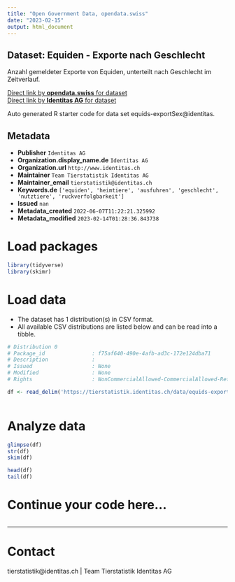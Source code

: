 ```yaml
---
title: "Open Government Data, opendata.swiss"
date: "2023-02-15"
output: html_document
---
```


## Dataset: Equiden - Exporte nach Geschlecht

Anzahl gemeldeter Exporte von Equiden, unterteilt nach Geschlecht im Zeitverlauf. 

[Direct link by **opendata.swiss** for dataset](https://opendata.swiss/de/dataset/equiden-exporte-nach-geschlecht)<br>
[Direct link by **Identitas AG** for dataset](https://tierstatistik.identitas.ch/)

Auto generated R starter code for data set equids-exportSex@identitas.

## Metadata

- **Publisher** `Identitas AG`
- **Organization.display_name.de** `Identitas AG`
- **Organization.url** `http://www.identitas.ch`
- **Maintainer** `Team Tierstatistik Identitas AG`
- **Maintainer_email** `tierstatistik@identitas.ch`
- **Keywords.de** `['equiden', 'heimtiere', 'ausfuhren', 'geschlecht', 'nutztiere', 'ruckverfolgbarkeit']`
- **Issued** `nan`
- **Metadata_created** `2022-06-07T11:22:21.325992`
- **Metadata_modified** `2023-02-14T01:28:36.843738`


# Load packages

```r

library(tidyverse)
library(skimr)

```

# Load data

-   The dataset has 1 distribution(s) in CSV format.
-   All available CSV distributions are listed below and can be read into a tibble.

```r

# Distribution 0
# Package_id               : f75af640-490e-4afb-ad3c-172e124dba71
# Description              : 
# Issued                   : None
# Modified                 : None
# Rights                   : NonCommercialAllowed-CommercialAllowed-ReferenceRequired

df <- read_delim('https://tierstatistik.identitas.ch/data/equids-exportSex.csv')



```

# Analyze data

```r

glimpse(df)
str(df)
skim(df)

head(df)
tail(df)

```

# Continue your code here...

```r

```

------------------------------------------------------------------------

# Contact

tierstatistik@identitas.ch | Team Tierstatistik Identitas AG
